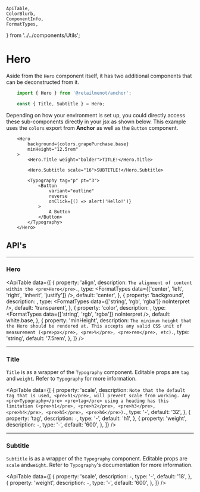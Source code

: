     ApiTable,
    ColorBlurb,
    ComponentInfo,
    FormatTypes,
} from '../../components/Utils';

# Hero

<ComponentInfo title="Hero" />

Aside from the `Hero` component itself, it has two additional components that can be deconstructed
from it.

```jsx
    import { Hero } from '@retailmenot/anchor';

    const { Title, Subtitle } = Hero;
```

Depending on how your environment is set up, you could directly access these sub-components directly
in your jsx as shown below. This example uses the <Link to="/theme/colors/">`colors`</Link> export
from **Anchor** as well as the <Link to="/components/button/">`Button`</Link> component.

```tsx live
    <Hero
        background={colors.grapePurchase.base}
        minHeight="12.5rem"
    >
        <Hero.Title weight="bolder">TITLE!</Hero.Title>

        <Hero.Subtitle scale="16">SUBTITLE!</Hero.Subtitle>

        <Typography tag="p" pt="3">
            <Button
                variant="outline"
                reverse
                onClick={() => alert('Hello!')}
            >
                A Button
            </Button>
        </Typography>
    </Hero>
```

## API's

---

### Hero

<ApiTable data={[
    {
        property: 'align',
        description: `The alignment of content within the <pre>Hero</pre>.`,
        type: <FormatTypes data={['center', 'left', 'right', 'inherit', 'justify']} />,
        default: 'center',
    },
    {
        property: 'background',
        description: <ColorBlurb background gradient label="Hero" />,
        type: <FormatTypes data={['string', 'rgb', 'rgba']} noInterpret />,
        default: 'transparent',
    },
    {
        property: 'color',
        description: <ColorBlurb defaultTheme label="Hero" />,
        type: <FormatTypes data={['string', 'rgb', 'rgba']} noInterpret />,
        default: <Link to="/theme/theme-provider#colors">white.base</Link>,
    },
    {
        property: 'minHeight',
        description: `The minimum height that the Hero should be rendered at. This accepts any valid
            CSS unit of measurement (<pre>px</pre>, <pre>%</pre>, <pre>rem</pre>, etc).`,
        type: 'string',
        default: '7.5rem',
    },
]} />

---

### Title

`Title` is as a wrapper of the `Typography` component.
Editable props are `tag`  and `weight`. Refer to <Link to="/components/typography">`Typography`</Link> for
more information.

<ApiTable data={[
    {
        property: 'scale',
        description: `Note that the default tag that is used, <pre>h1</pre>, will prevent scale from
            working. Any <pre>Typography</pre> <pre>tag</pre> using a heading has this limitation
            (<pre>h1</pre>, <pre>h2</pre>, <pre>h3</pre>, <pre>h4</pre>, <pre>h5</pre>,
            <pre>h6</pre>).`,
        type: '-',
        default: '32',
    },
    {
        property: 'tag',
        description: `-`,
        type: '-',
        default: 'h1',
    },
    {
        property: 'weight',
        description: `-`,
        type: '-',
        default: '600',
    },
]} />

---

### Subtitle

`Subtitle` is as a wrapper of the `Typography` component. Editable props are `scale` and`weight`.
Refer to `Typography`'s <Link to="/components/typography">documentation</Link> for more information.

<ApiTable data={[
    {
        property: 'scale',
        description: `-`,
        type: '-',
        default: '18',
    },
    {
        property: 'weight',
        description: `-`,
        type: '-',
        default: '600',
    },
]} />
